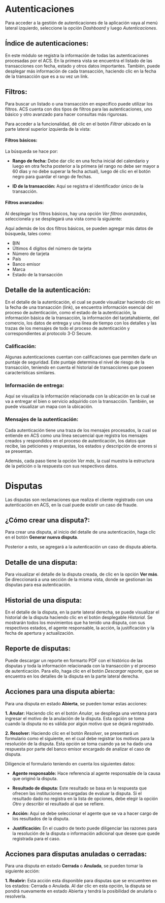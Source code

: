 <MissingTranslationBanner />

# Autenticaciones

Para acceder a la gestión de autenticaciones de la aplicación vaya al menú lateral izquierdo, seleccione la opción *Dashboard* y luego *Autenticaciones*.

## Índice de autenticaciones:

En este módulo se registra la información de todas las autenticaciones procesadas por el ACS. En la primera vista se encuentra el listado de las transacciones con fecha, estado y otros datos importantes. También, puede desplegar más información de cada transacción, haciendo clic en la fecha de la transacción que es a su vez un link.

## Filtros:

Para buscar un listado o una transacción en específico puede utilizar los filtros. ACS cuenta con dos tipos de filtros para las autenticaciones, uno básico y otro avanzado para hacer consultas más rigurosas.

Para acceder a la funcionalidad, dé clic en el botón *Filtrar* ubicado en la parte lateral superior izquierda de la vista:

#### Filtros básicos:

La búsqueda se hace por:

- **Rango de fecha:** Debe dar clic en una fecha inicial del calendario y luego en otra fecha posterior a la primera (el rango no debe ser mayor a 60 días y no debe superar la fecha actual), luego dé clic en el botón negro para guardar el rango de fechas.

- **ID de la transacción:** Aquí se registra el identificador único de la transacción.


#### Filtros avanzados:

Al desplegar los filtros básicos, hay una opción *Ver filtros avanzados*, seleccionela y se desplegará una vista como la siguiente:

Aquí además de los dos filtros básicos, se pueden agregar más datos de búsqueda, tales como:

- BIN
- Últimos 4 dígitos del número de tarjeta
- Número de tarjeta
- País
- Banco emisor
- Marca
- Estado de la transacción


## Detalle de la autenticación:

En el detalle de la autenticación, el cual se puede visualizar haciendo clic en la fecha de una transacción (link), se encuentra información esencial del proceso de autenticación, como el estado de la autenticación, la información básica de la transacción, la información del tarjetahabiente, del comercio, los datos de entrega y una línea de tiempo con los detalles y las trazas de los mensajes de todo el proceso de autenticación y correspondientes al protocolo 3-D Secure.

### Calificación:

Algunas autenticaciones cuentan con calificaciones que permiten darle un puntaje de seguridad. Este puntaje determina el nivel de riesgo de la transacción, teniendo en cuenta el historial de transacciones que poseen características similares.

### Información de entrega:

Aquí se visualiza la información relacionada con la ubicación en la cual se va a entregar el bien o servicio adquirido con la transacción. También, se puede visualizar un mapa con la ubicación.

### Mensajes de la autenticación:

Cada autenticación tiene una traza de los mensajes procesados, la cual se entiende en ACS como una línea secuencial que registra los mensajes creados y respondidos en el proceso de autenticación, los datos que recibe, las peticiones y respuestas, los estados y descripción de errores si se presentan.


Además, cada paso tiene la opción *Ver más*, la cual muestra la estructura de la petición o la respuesta con sus respectivos datos.


# Disputas

Las disputas son reclamaciones que realiza el cliente registrado con una autenticación en ACS, en la cual puede existir un caso de fraude. 

## ¿Cómo crear una disputa?:

Para crear una disputa, al inicio del detalle de una autenticación, haga clic en el botón **Generar nueva disputa**.

Posterior a esto, se agregará a la autenticación un caso de disputa abierta.

## Detalle de una disputa:

Para visualizar el detalle de la disputa creada, de clic en la opción **Ver más**. Se direccionará a una sección de la misma vista, donde se gestionan las disputas para esa autenticación.

## Historial de una disputa:
En el detalle de la disputa, en la parte lateral derecha, se puede visualizar el historial de la disputa haciendo clic en el botón desplegable *Historial*. Se mostrarán todos los movimientos que ha tenido una disputa, con sus respectivos estados, el agente responsable, la acción, la justificación y la fecha de apertura y actualización.

## Reporte de disputas:
Puede descargar un reporte en formarto PDF con el histórico de las disputas y toda la información relacionada con la transacción y el proceso de autenticación. Para ello, haga clic en el botón *Descargar reporte*, que se encuentra en los detalles de la disputa en la parte lateral derecha.

## Acciones para una disputa abierta:

Para una disputa en estado **Abierta**, se pueden tomar estas acciones: 

**1. Anular:** Haciendo clic en el botón *Anular*, se despliega una ventana para ingresar el motivo de la anulación de la disputa. Esta opción se toma cuando la disputa no es válida por algún motivo que se dejará registrado.

**2. Resolver:** Haciendo clic en el botón *Resolver*, se presentará un formulario como el siguiente, en el cual debe registrar los motivos para la resolución de la disputa. Esta opción se toma cuando ya se ha dado una respuesta por parte del banco emisor encargado de analizar el caso de disputa.

Diligencie el formulario teniendo en cuenta los siguientes datos:

- **Agente responsable:** Hace referencia al agente responsable de la causa que originó la disputa.

- **Resultado de disputa:** Este resultado se basa en la respuesta que ofrecen las instituciones encargadas de evaluar la disputa. Si el resultado dado no registra en la lista de opciones, debe elegir la opción *Otro* y describir el resultado al que se refiere.

- **Acción:** Aquí se debe seleccionar el agente que se va a hacer cargo de los resultados de la disputa.

- **Justificación:** En el cuadro de texto puede diligenciar las razones para la resolución de la disputa o información adicional que desee que quede registrada para el caso.

## Acciones para disputas anuladas o cerradas:

Para una disputa en estado **Cerrada** o **Anulada**, se pueden tomar la siguiente acción: 

**1. Reabrir:** Esta acción esta disponible para disputas que se encuentren en los estados: Cerrada o Anulada. Al dar clic en esta opción, la disputa se pondrá nuevamente en estado Abierta y tendrá la posibilidad de anularla o resolverla.

